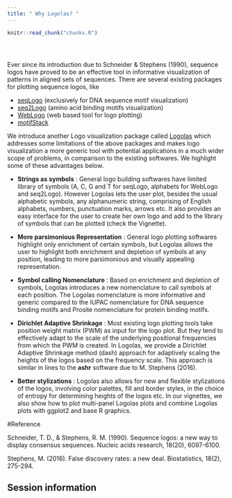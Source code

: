 ```yaml
---
title: " Why Logolas? "
---
```


<!-- The file analysis/chunks.R contains chunks that define default settings
shared across the workflowr files. -->
```r
knitr::read_chunk("chunks.R")
```

<!-- Update knitr chunk options -->
```r
```

<!-- Insert the date the file was last updated -->
```r
```

<!-- Insert the code version (Git commit SHA1) if Git repository exists and R
 package git2r is installed -->
```r
```

<!-- Add your analysis here -->

Ever since its introduction due to Schneider & Stephens (1990), sequence logos have proved to be an effective tool in informative visualization of patterns in aligned sets of sequences. There are several existing packages for plotting sequence logos, like 

- [seqLogo](http://bioconductor.org/packages/release/bioc/html/seqLogo.html) (exclusively for DNA sequence motif visualization)
- [seq2Logo](http://www.cbs.dtu.dk/biotools/Seq2Logo/) (amino acid binding motifs visualization)
- [WebLogo](http://weblogo.berkeley.edu/logo.cgi) (web based tool for logo plotting)
- [motifStack](http://bioconductor.org/packages/release/bioc/html/motifStack.html)


We introduce another Logo visualization package called [Logolas](https://bioconductor.org/packages/release/bioc/html/Logolas.html) which addresses some limitations of the above packages and makes logo visualization a more generic tool with potential applications in a much wider scope of problems, in comparison to the existing softwares. We highlight some of these advantages below.


- **Strings as symbols** : General logo building softwares have limited library of symbols (A, C, G and T for seqLogo, alphabets for WebLogo and seq2Logo). However Logolas lets the user plot, besides the usual alphabetic symbols, any alphanumeric string, comprising of English alphabets, numbers, punctuation marks, arrows etc. It also provides an easy interface for the user to create her own logo and add to the library of symbols that can be plotted (check the Vignette).


- **More parsimonious Representation** : General logo plotting softwares highlight only enrichment of certain symbols, but Logolas allows the user to highlight both enrichment and depletion of symbols at any position, leading to more parsimonious and visually appealing representation. 


- **Symbol calling Nomenclature** : Based on enrichment and depletion of symbols, Logolas introduces a new nomenclature to call symbols at each position. The Logolas nomenclature is more informative and generic compared to the IUPAC nomenclature for DNA sequence binding motifs and Prosite nomenclature for protein binding motifs.


- **Dirichlet Adaptive Shrinkage** : Most existing logo plotting tools take position weight matrix (PWM) as input for the logo plot. But they tend to effectively adapt to the scale of the underlying positional frequencies from which the PWM is created. In Logolas, we provide a Dirichlet Adaptive Shrinkage method (dash) approach for adaptively scaling the heights of the logos based on the frequency scale. This approach is similar in lines to the **ashr** software due to M. Stephens (2016).


- **Better stylizations** : Logolas also allows for new and flexible stylizations of the logos, involving color palettes, fill and border styles, in the choice of entropy for determining heights of the logos etc. In our vignettes, we also show how to plot multi-panel Logolas plots and combine Logolas plots with ggplot2 and base R graphics.



#Reference

Schneider, T. D., & Stephens, R. M. (1990). Sequence logos: a new way to display consensus sequences. Nucleic acids research, 18(20), 6097-6100.

Stephens, M. (2016). False discovery rates: a new deal. Biostatistics, 18(2), 275-294.

## Session information

<!-- Insert the session information into the document -->
```r
```
